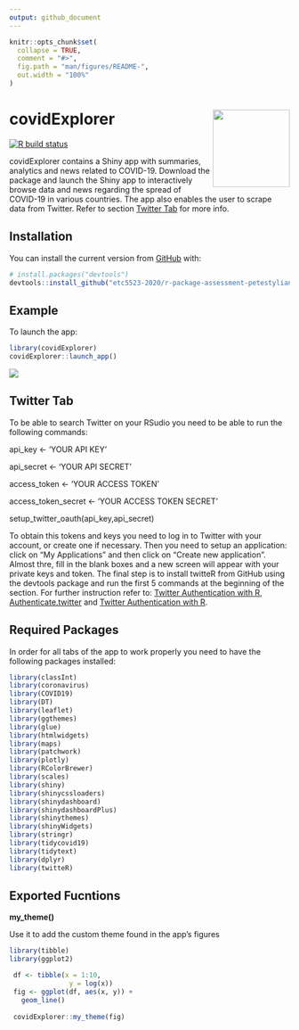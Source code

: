 ```yaml
---
output: github_document
---
```


<!-- README.md is generated from README.Rmd. Please edit that file -->

```r
knitr::opts_chunk$set(
  collapse = TRUE,
  comment = "#>",
  fig.path = "man/figures/README-",
  out.width = "100%"
)
```

# covidExplorer <img src='man/figures/logo.png' align="right" height="138.5" />


<!-- badges: start -->
[![R build status](https://github.com/etc5523-2020/r-package-assessment-petestylianos/workflows/R-CMD-check/badge.svg)](https://github.com/etc5523-2020/r-package-assessment-petestylianos/actions)
<!-- badges: end -->

covidExplorer contains a Shiny app with summaries, analytics and news related to COVID-19. Download the package and launch the Shiny app to interactively browse data and news regarding the spread of COVID-19 in various countries. The app also enables the user to scrape data from Twitter.
Refer to section [Twitter Tab](#tweet) for more info.



## Installation

You can install the current version from [GitHub](https://github.com/) with:

``` r
# install.packages("devtools")
devtools::install_github("etc5523-2020/r-package-assessment-petestylianos")
```
## Example

To launch the app:

```r
library(covidExplorer)
covidExplorer::launch_app()
```


<p>
    <img src="man/figures/img.gif"/>
</p>

## Twitter Tab {#tweet}

To be able to search Twitter on your RSudio you need to be able to run the following commands: 

api_key <- 'YOUR API KEY' 

api_secret <- 'YOUR API SECRET' 

access_token <- 'YOUR ACCESS TOKEN' 

access_token_secret <- 'YOUR ACCESS TOKEN SECRET' 

setup_twitter_oauth(api_key,api_secret) 

To obtain this tokens and keys you need to log in to Twitter with your account, or create one if necessary. Then you need to setup an application: click on “My Applications” and then click on “Create new application”. 
Almost thre, fill in the blank boxes and a new screen will appear with your private keys and token. 
The final step is to install twitteR from GitHub using the devtools package and run the first 5 commands at the beginning of the section. For further instruction refer to: [Twitter Authentication with R]("http://thinktostart.com/twitter-authentification-with-r/"), [Authenticate.twitter]("https://www.rdocumentation.org/packages/vosonSML/versions/0.29.10/topics/Authenticate.twitter") and [Twitter Authentication with R]("https://www.r-bloggers.com/2016/01/twitter-authentication-with-r/").


## Required Packages

In order for all tabs of the app to work properly you need to have the following packages installed:

```r
library(classInt)
library(coronavirus)
library(COVID19)
library(DT)
library(leaflet)
library(ggthemes)
library(glue)
library(htmlwidgets)
library(maps)
library(patchwork)
library(plotly)
library(RColorBrewer)
library(scales)
library(shiny)
library(shinycssloaders)
library(shinydashboard)
library(shinydashboardPlus)
library(shinythemes)
library(shinyWidgets)
library(stringr)
library(tidycovid19)
library(tidytext)
library(dplyr)
library(twitteR)
```


## Exported Fucntions

__my_theme()__

Use it to add the custom theme found in the app's figures

```r
library(tibble)
library(ggplot2)

 df <- tibble(x = 1:10,
               y = log(x))
 fig <- ggplot(df, aes(x, y)) +
   geom_line()
 
 covidExplorer::my_theme(fig)
```






